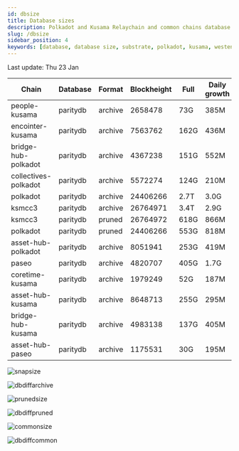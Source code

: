 ```yaml
---
id: dbsize
title: Database sizes
description: Polkadot and Kusama Relaychain and common chains database sizes
slug: /dbsize
sidebar_position: 4
keywords: [database, database size, substrate, polkadot, kusama, westend]
---
```



Last update: Thu 23 Jan

| Chain    | Database   | Format | Blockheight | Full         | Daily growth |
| ------------------------| ----------- | -------- | ------- | ---------- | ----- | 
| people-kusama | paritydb | archive | 2658478 | 73G | 385M |
| encointer-kusama | paritydb | archive | 7563762 | 162G | 436M |
| bridge-hub-polkadot | paritydb | archive | 4367238 | 151G | 552M |
| collectives-polkadot | paritydb | archive | 5572274 | 124G | 210M |
| polkadot | paritydb | archive | 24406266 | 2.7T | 3.0G |
| ksmcc3 | paritydb | archive | 26764971 | 3.4T | 2.9G |
| ksmcc3 | paritydb | pruned | 26764972 | 618G | 866M |
| polkadot | paritydb | pruned | 24406266 | 553G | 818M |
| asset-hub-polkadot | paritydb | archive | 8051941 | 253G | 419M |
| paseo | paritydb | archive | 4820707 | 405G | 1.7G |
| coretime-kusama | paritydb | archive | 1979249 | 52G | 187M |
| asset-hub-kusama | paritydb | archive | 8648713 | 255G | 295M |
| bridge-hub-kusama | paritydb | archive | 4983138 | 137G | 405M |
| asset-hub-paseo | paritydb | archive | 1175531 | 30G | 195M |

![snapsize](/img/archivesize.png)

![dbdiffarchive](/img/dbdiffrelay.png)

![prunedsize](/img/prunedsize.png)

![dbdiffpruned](/img/dbdiffpruned.png)

![commonsize](/img/commonsize.png)

![dbdiffcommon](/img/dbdiffcommon.png)

